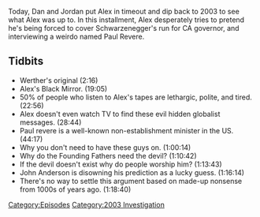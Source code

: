 {{DEFAULTSORT:
    #_EPISODE_0730:August 12, 2003
}}{{Episode
    | title           = August 12, 2003
    | caption         = Listen to this episode on [https://knowledgefight.libsyn.com/730-august-12-2003 Libsyn] [https://open.spotify.com/episode/7DbXWX5OgbjOBOScRtXUYf Spotify]
    | episodeNumber   = 730
    | length          = 01:29:14
    | airDate         = September 30, 2022
    | coverageDate    = August 12, 2003
    | episodeType     = [[:Category:2003 Investigation|2003 Investigation]]
    | oocDrop         = Just so happens that, uh, I look like a potato right now.
    | appearance      = [[John Anderson]], [[Paul Revere]], [[Arnold Schwarzenegger]], [[Mel Gibson]]
    | previousEpisode = [[729: September 24, 2022]]
    | nextEpisode     = [[731: September 29-30, 2022]]
}}

{{Stub}}

Today, Dan and Jordan put Alex in timeout and dip back to 2003 to see what Alex was up to.  In this installment, Alex desperately tries to pretend he's being forced to cover Schwarzenegger's run for CA governor, and interviewing a weirdo named Paul Revere.

==Tidbits==

*Werther's original (2:16)
*Alex's Black Mirror. (19:05)
*50% of people who listen to Alex's tapes are lethargic, polite, and tired. (22:56)
*Alex doesn't even watch TV to find these evil hidden globalist messages. (28:44)
*Paul revere is a well-known non-establishment minister in the US. (44:17)
*Why you don't need to have these guys on. (1:00:14)
*Why do the Founding Fathers need the devil? (1:10:42)
*If the devil doesn't exist why do people worship him? (1:13:43)
*John Anderson is disowning his prediction as a lucky guess. (1:16:14)
*There's no way to settle this argument based on made-up nonsense from 1000s of years ago. (1:18:40)

[[Category:Episodes]]
[[Category:2003 Investigation]]
